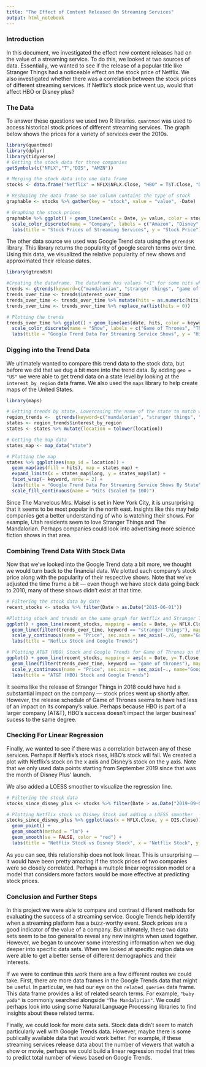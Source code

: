 ```yaml
---
title: "The Effect of Content Released On Streaming Services"
output: html_notebook
---
```


### Introduction

In this document, we investigated the effect new content releases had on the value of a streaming service. To do this, we looked at two sources of data. Essentially, we wanted to see if the release of a popular title like Stranger Things had a noticeable effect on the stock price of Netflix. We also investigated whether there was a correlation between the stock prices of different streaming services. If Netflix's stock price went up, would that affect HBO or Disney plus?

### The Data

To answer these questions we used two R libraries. `quantmod` was used to access historical stock prices of different streaming services. The graph below shows the prices for a variety of services over the 2010s.


```r
library(quantmod)
library(dplyr)
library(tidyverse)
# Getting the stock data for three companies
getSymbols(c("NFLX","T","DIS", "AMZN"))

# Merging the stock data into one data frame
stocks <- data.frame("Netflix" = NFLX$NFLX.Close, "HBO" = T$T.Close, "Disney"=DIS$DIS.Close, "Amazon" = AMZN$AMZN.Close, "Date" = as.Date(row.names(as.data.frame(NFLX))))

# Reshaping the data frame so one column contains the type of stock
graphable <- stocks %>% gather(key = "stock", value = "value", -Date)

# Graphing the stock prices
graphable %>% ggplot() + geom_line(aes(x = Date, y= value, color = stock)) +
  scale_color_discrete(name = "Company", labels = c("Amazon", "Disney", "Netflix", "AT&T (HBO)")) + 
  labs(title = "Stock Prices of Streaming Services", y = "Stock Price")

```

The other data source we used was Google Trend data using the `gtrendsR` library. This library returns the popularity of google search terms over time. Using this data, we visualized the relative popularity of new shows and approximated their release dates.

```r
library(gtrendsR)

#Creating the dataframe. The dataframe has values "<1" for some hits which we've changed to "0"
trends <- gtrends(keyword=c("mandalorian", "stranger things", "game of thrones", "the marvelous mrs maisel"))
trends_over_time <- trends$interest_over_time
trends_over_time <- trends_over_time %>% mutate(hits = as.numeric(hits))
trends_over_time <- trends_over_time %>% replace_na(list(hits = 0))

# Plotting the trends
trends_over_time %>% ggplot() + geom_line(aes(date, hits, color = keyword)) +
  scale_color_discrete(name = "Show", labels = c("Game of Thrones", "The Mandalorian", "Stranger Things", "The Marvelous Mrs. Maisel" )) + 
  labs(title = "Google Trend Data For Streaming Service Shows", y = "Hits (Normalized to be between 0 and 1000", x = "Date")

```

### Digging into the Trend Data

We ultimately wanted to compare this trend data to the stock data, but before we did that we dug a bit more into the trend data. By adding `geo = "US"` we were able to get trend data on a state level by looking at the `interest_by_region` data frame. We also used the `maps` library to help create maps of the United States.

```r
library(maps)

# Getting trends by state. Lowercasing the name of the state to match with the map data
region_trends <-  gtrends(keyword=c("mandalorian", "stranger things", "game of thrones", "the marvelous mrs maisel"), geo = "US")
states <- region_trends$interest_by_region
states <- states %>% mutate(location = tolower(location))

# Getting the map data
states_map <- map_data("state")

# Plotting the map
states %>% ggplot(aes(map_id = location)) +
  geom_map(aes(fill = hits), map = states_map) +
  expand_limits(x = states_map$long, y = states_map$lat) + 
  facet_wrap(~ keyword, nrow = 2) + 
  labs(title = "Google Trend Data For Streaming Service Shows By State", x = "Longitude", y = "Latitude") + 
  scale_fill_continuous(name = "Hits (Scaled to 100)")
```

Since The Marvelous Mrs. Maisel is set in New York City, it is unsurprising that it seems to be most popular in the north east. Insights like this may help companies get a better understanding of who is watching their shows. For example, Utah residents seem to love Stranger Things and The Mandalorian. Perhaps companies could look into advertising more science fiction shows in that area.

### Combining Trend Data With Stock Data

Now that we've looked into the Google Trend data a bit more, we thought we would turn back to the financial data. We plotted each company's stock price along with the popularity of their respective shows. Note that we've adjusted the time frame a bit &mdash; even though we have stock data going back to 2010, many of these shows didn't exist at that time.

```r
# Filtering the stock data by date
recent_stocks <- stocks %>% filter(Date > as.Date("2015-06-01"))

#Plotting stock and trends on the same graph for Netflix and Stranger Things. Note that we adjust the scale of the Trends axis
ggplot() + geom_line(recent_stocks, mapping = aes(x = Date, y= NFLX.Close, color = "Price of Netflix Stock")) + 
  geom_line(filter(trends_over_time, keyword == "stranger things"), mapping = aes(as.Date(date), hits*6, color = "Stranger Things Google Trends Hits")) +
  scale_y_continuous(name = "Price", sec.axis = sec_axis(~./6, name="Google Trends Hits")) + 
  labs(title = "Neflix Stock and Google Trends")

# Plotting AT&T (HBO) Stock and Google Trends for Game of Thrones on the same graph
ggplot() + geom_line(recent_stocks, mapping = aes(x = Date, y= T.Close, color = "Price of AT&T (HBO) Stock")) + 
  geom_line(filter(trends_over_time, keyword == "game of thrones"), mapping = aes(as.Date(date), hits, color = "Game of Thrones Google Trends Hits")) +
  scale_y_continuous(name = "Price", sec.axis = sec_axis(~., name="Google Trends Hits")) + 
  labs(title = "AT&T (HBO) Stock and Google Trends")
```

It seems like the release of Stranger Things in 2018 could have had a substantial impact on the company &mdash; stock prices went up shortly after. However, the release schedule of Game of Thrones seems to have had less of an impact on its company's value. Perhaps because HBO is part of a larger company (AT&T), HBO's success doesn't impact the larger business' sucess to the same degree.

### Checking For Linear Regression

Finally, we wanted to see if there was a correlation between any of these services. Perhaps if Netflix's stock rises, HBO's stock will fall. We created a plot with Netflix's stock on the x axis and Disney's stock on the y axis. Note that we only used data points starting from September 2019 since that was the month of Disney Plus' launch.

We also added a LOESS smoother to visualize the regression line.

```r
# Filtering the stock data
stocks_since_disney_plus <- stocks %>% filter(Date > as.Date("2019-09-01"))

# Plotting Netflix stock vs Disney Stock and adding a LOESS smoother
stocks_since_disney_plus %>% ggplot(aes(x = NFLX.Close, y = DIS.Close)) +
  geom_point() +
  geom_smooth(method = "lm") +
  geom_smooth(se = FALSE, color = "red") + 
  labs(title = "Netflix Stock vs Disney Stock", x = "Netflix Stock", y = "Disney Stock")

```

As you can see, this relationship does not look linear. This is unsurprising &mdash; it would have been pretty amazing if the stock prices of two companies were so closely correlated. Perhaps a multiple linear regression model or a model that considers more factors would be more effective at predicting stock prices.

### Conclusion and Further Steps

In this project we were able to compare and contrast different methods for evaluating the success of a streaming service. Google Trends help identify when a streaming platform has a buzz-worthy event. Stock prices are a good indicator of the value of a company. But ultimately, these two data sets seem to be too general to reveal any new insights when used together. However, we began to uncover some interesting information when we dug deeper into specific data sets. When we looked at specific region data we were able to get a better sense of different demographics and their interests.

If we were to continue this work there are a few different routes we could take. First, there are more data frames in the Google Trends data that might be useful. In particular, we had our eye on the `related_queries` data frame. This data frame provides a list of related search terms. For example, `"baby yoda"` is commonly searched alongside `"The Mandalorian"`. We could perhaps look into using some Natural Language Processing libraries to find insights about these related terms.

Finally, we could look for more data sets. Stock data didn't seem to match particularly well with Google Trends data. However, maybe there is some publically available data that would work better. For example, if these streaming services release data about the number of viewers that watch a show or movie, perhaps we could build a linear regression model that tries to predict total number of views based on Google Trends.
